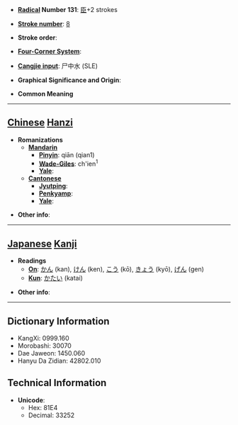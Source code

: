 * '''[[Wiktionary:Chinese radical index| Radical]] Number 131''': [[Wiktionary:Chinese radical index 臣|臣]]+2 strokes

* '''[[Wiktionary:Chinese total strokes index|Stroke number]]''': [[Wiktionary:Chinese total strokes index 8|8]]

* '''Stroke order''': 

* '''[[Wiktionary:Chinese four corner index|Four-Corner System]]''': 

* '''[[Wiktionary:Chinese Cangjie index|Cangjie input]]''': 尸中水 (SLE)

* '''Graphical Significance and Origin''': 

* '''Common Meaning'''

----

== [[Chinese]] [[Hanzi]] ==

* '''Romanizations'''
** '''[[Mandarin]]'''
*** '''[[Pinyin]]''': qiān (qian1)
*** '''[[Wade-Giles]]''': ch'ien<sup>1</sup>
*** '''[[Yale]]''': 
** '''[[Cantonese]]'''
*** '''[[Jyutping]]''':
*** '''[[Penkyamp]]''': 
*** '''[[Yale]]''': 

* '''Other info''': 

----

== [[Japanese]] [[Kanji]] ==

* '''Readings'''
** '''[[On]]''': [[かん]] (kan), [[けん]] (ken), [[こう]] (kō), [[きょう]] (kyō), [[げん]] (gen)
** '''[[Kun]]''': [[かたい]] (katai)

* '''Other info''':  

----

== Dictionary Information ==

* KangXi: 0999.160
* Morobashi: 30070
* Dae Jaweon: 1450.060
* Hanyu Da Zidian: 42802.010

== Technical Information ==

* '''Unicode''':
** Hex: 81E4
** Decimal: 33252